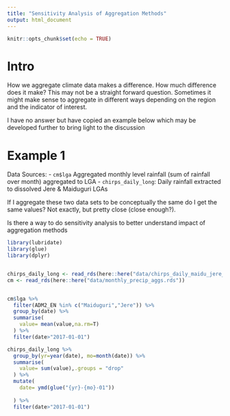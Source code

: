 ```yaml
---
title: "Sensitivity Analysis of Aggregation Methods"
output: html_document
---
```


```r
knitr::opts_chunk$set(echo = TRUE)
```

# Intro

How we aggregate climate data makes a difference. How much difference does it make? This may not be a straight forward question. Sometimes it might make sense to aggregate in different ways depending on the region and the indicator of interest.

I have no answer but have copied an example below which may be developed further to bring light to the discussion


# Example 1
Data Sources:
- `cm$lga` Aggregated monthly level rainfall (sum of rainfall over month) aggregated to LGA
- `chirps_daily_long`: Daily rainfall extracted to dissolved Jere & Maiduguri LGAs

If I aggregate these two data sets to be conceptually the same do I get the same values? Not exactly, but pretty close (close enough?).

Is there a way to do sensitivity analysis to better understand impact of aggregation methods

```r

library(lubridate)
library(glue)
library(dplyr)


chirps_daily_long <- read_rds(here::here("data/chirps_daily_maidu_jere_diss_gte2016.rds"))
cm <- read_rds(here::here("data/monthly_precip_aggs.rds"))


cm$lga %>% 
  filter(ADM2_EN %in% c("Maiduguri","Jere")) %>% 
  group_by(date) %>% 
  summarise(
    value= mean(value,na.rm=T)
  ) %>% 
  filter(date>"2017-01-01")

chirps_daily_long %>% 
  group_by(yr=year(date), mo=month(date)) %>% 
  summarise(
    value= sum(value),.groups = "drop"
  ) %>% 
  mutate(
    date= ymd(glue("{yr}-{mo}-01"))
    
  ) %>% 
  filter(date>"2017-01-01")
```

